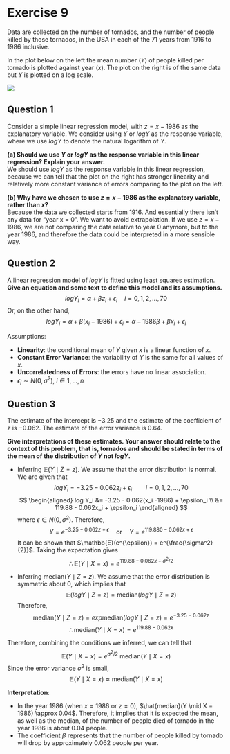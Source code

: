 # Exercise 9

Data are collected on the number of tornados, and the number of people killed by those tornados, in the USA in each of the 71 years from 1916 to 1986 inclusive.

In the plot below on the left the mean number ($Y$) of people killed per tornado is plotted against year ($x$). The plot on the right is of the same data but $Y$ is plotted on a log scale. 

![](tornado.png)

## Question 1
Consider a simple linear regression model, with $z = x - 1986$ as the explanatory variable. We consider using $Y$ or $log Y$ as the response variable, where we use $log Y$ to denote the natural logarithm of $Y$.

**(a) Should we use $Y$ or $log Y$ as the response variable in this linear regression? Explain your answer.** \
We should use $log Y$ as the response variable in this linear regression, because we can tell that the plot on the right has stronger linearity and relatively more constant variance of errors comparing to the plot on the left.

**(b) Why have we chosen to use $z = x - 1986$ as the explanatory variable, rather than $x$?** \
Because the data we collected starts from 1916. And essentially there isn't any data for "year x = 0". We want to avoid extrapolation. If we use $z = x - 1986$, we are not comparing the data relative to year 0 anymore, but to the year 1986, and therefore the data could be interpreted in a more sensible way.

## Question 2
A linear regression model of $log Y$ is fitted using least squares estimation. \
**Give an equation and some text to define this model and its assumptions.** \
$$log Y_i =  \alpha + \beta z_i + \epsilon_i \quad i = 0, 1, 2, ..., 70$$
Or, on the other hand,
$$log Y_i = \alpha + \beta (x_i - 1986) + \epsilon_i = \alpha -1986\beta + \beta x_i + \epsilon_i$$

Assumptions:

* **Linearity**: the conditional mean of $Y$ given $x$ is a linear function of $x$.
* **Constant Error Variance**: the variability of $Y$ is the same for all values of $x$.
* **Uncorrelatedness of Errors**: the errors have no linear association.
* $\epsilon_i \sim N(0, \sigma^2), \ i \in 1, ..., n$

## Question 3
The estimate of the intercept is $-3.25$ and the estimate of the coefficient of $z$ is $-0.062$. The estimate of the error variance is $0.64$. 

**Give interpretations of these estimates. Your answer should relate to the context of this problem, that is, tornados and should be stated in terms of the mean of the distribution of $Y$ not $log Y$.** \

* Inferring $\mathbb{E}(Y \mid Z = z)$. We assume that the error distribution is normal.
We are given that
$$log Y_i = -3.25 - 0.062z_i + \epsilon_i \qquad i = 0, 1, 2, ..., 70$$
$$
\begin{aligned}
log Y_i &= -3.25 - 0.062(x_i -1986) + \epsilon_i \\
        &= 119.88 - 0.062x_i + \epsilon_i
\end{aligned}
$$
where $\epsilon \in N(0, \sigma^2)$. Therefore,
$$Y = e^{-3.25-0.062z + \epsilon} \quad \text{or} \quad Y = e^{119.880-0.062x + \epsilon}$$
It can be shown that $\mathbb{E}(e^{\epsilon}) = e^{\frac{\sigma^2}{2}}$. Taking the expectation gives
$$\therefore \mathbb{E}(Y \mid X = x) = e^{119.88 - 0.062x + \sigma^2/2}$$

* Inferring $\text{median}(Y \mid Z = z)$. We assume that the error distribution is symmetric about 0, which implies that
$$\mathbb{E}(log Y \mid Z = z) = \text{median}(log Y \mid Z = z)$$
Therefore, 
$$\text{median}(Y \mid Z = z) = exp{\text{median}(log Y \mid Z = z)} = e^{-3.25-0.062z}$$
$$\therefore \text{median}(Y \mid X = x) = e^{119.88 - 0.062x}$$

Therefore, combining the conditions we inferred, we can tell that 
$$\mathbb{E}(Y \mid X = x) = e^{\sigma^2 / 2} \ \text{median}(Y \mid X = x)$$
Since the error variance $\sigma^2$ is small,
$$\mathbb{E}(Y \mid X = x) \approx \text{median}(Y \mid X = x)$$

**Interpretation**:

* In the year 1986 (when $x = 1986$ or $z = 0$), $\hat{median}(Y \mid X = 1986) \approx 0.04$. Therefore, it implies that it is expected the mean, as well as the median, of the number of people died of tornado in the year 1986 is about 0.04 people.
* The coefficient $\beta$ represents that the number of people killed by tornado will drop by approximately 0.062 people per year.